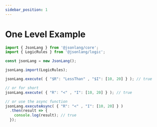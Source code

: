 ```yaml
---
sidebar_position: 1
---
```



# One Level Example

```js
import { JsonLang } from '@jsonlang/core';
import { LogicRules } from '@jsonlang/logic';

const jsonLang = new JsonLang();

jsonLang.import(LogicRules);

jsonLang.execute( { "$R": "LessThan" , "$I": [10, 20] } ); // true

// or for short
jsonLang.execute( { "R": "<" , "I": [10, 20] } ); // true

// or use the async function
jsonLang.executeAsync( { "R": "<" , "I": [10, 20] } )
  .then(result => {
    console.log(result); // true
  }); 

```

<JsonLangRunner example="23" height="10vh" key="example23"></JsonLangRunner>
